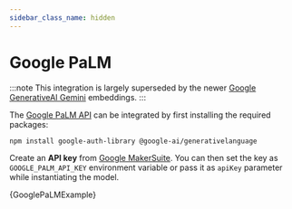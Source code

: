 ```yaml
---
sidebar_class_name: hidden
---
```



# Google PaLM

:::note
This integration is largely superseded by the newer [Google GenerativeAI Gemini](/docs/integrations/text_embedding/google_generativeai) embeddings.
:::

The [Google PaLM API](https://developers.generativeai.google/products/palm) can be integrated by first
installing the required packages:

```bash npm2yarn
npm install google-auth-library @google-ai/generativelanguage
```

Create an **API key** from [Google MakerSuite](https://makersuite.google.com/app/apikey). You can then set
the key as `GOOGLE_PALM_API_KEY` environment variable or pass it as `apiKey` parameter while instantiating
the model.


<CodeBlock language="typescript">{GooglePaLMExample}</CodeBlock>
